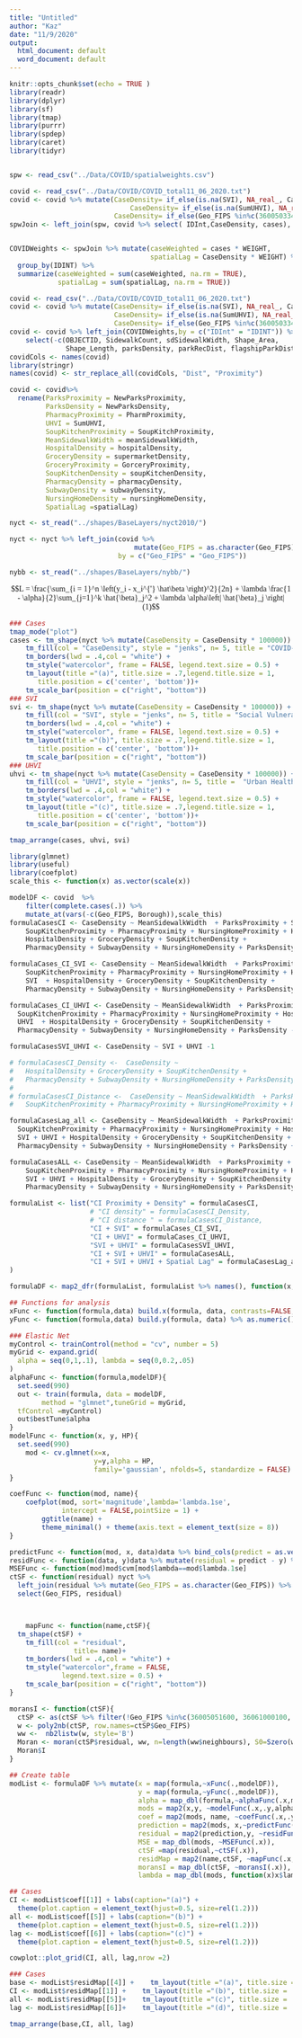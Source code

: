 ```yaml
---
title: "Untitled"
author: "Kaz"
date: "11/9/2020"
output:
  html_document: default
  word_document: default
---
```

<style type="text/css">
/* Whole document: */
body{
  font-family: "Times New Roman";
}
/* Headers */
h1,h2,h3,h4,h5,h6{
  font-size: 24pt;
}
</style>
```r
knitr::opts_chunk$set(echo = TRUE )
library(readr)
library(dplyr)
library(sf)
library(tmap)
library(purrr)
library(spdep)
library(caret)
library(tidyr)


spw <- read_csv("../Data/COVID/spatialweights.csv")

covid <- read_csv("../Data/COVID/COVID_total11_06_2020.txt")
covid <- covid %>% mutate(CaseDensity= if_else(is.na(SVI), NA_real_, CaseDensity),
                              CaseDensity= if_else(is.na(SumUHVI), NA_real_, CaseDensity),
                          CaseDensity= if_else(Geo_FIPS %in%c(36005033400,36061014300), NA_real_, CaseDensity))
spwJoin <- left_join(spw, covid %>% select( IDInt,CaseDensity, cases), by = c("NID" = "IDInt"))


COVIDWeights <- spwJoin %>% mutate(caseWeighted = cases * WEIGHT,
                                   spatialLag = CaseDensity * WEIGHT) %>% 
  group_by(IDINT) %>% 
  summarize(caseWeighted = sum(caseWeighted, na.rm = TRUE),
            spatialLag = sum(spatialLag, na.rm = TRUE))

covid <- read_csv("../Data/COVID/COVID_total11_06_2020.txt")
covid <- covid %>% mutate(CaseDensity= if_else(is.na(SVI), NA_real_, CaseDensity),
                          CaseDensity= if_else(is.na(SumUHVI), NA_real_, CaseDensity),
                          CaseDensity= if_else(Geo_FIPS %in%c(36005033400,36061014300), NA_real_, CaseDensity))
covid <- covid %>% left_join(COVIDWeights,by = c("IDInt" = "IDINT")) %>% 
    select(-c(OBJECTID, SidewalkCount, sdSidewalkWidth, Shape_Area, 
              Shape_Length, parksDensity, parkRecDist, flagshipParkDist, IDInt)) 
covidCols <- names(covid)
library(stringr)
names(covid) <- str_replace_all(covidCols, "Dist", "Proximity")

covid <- covid%>% 
  rename(ParksProximity = NewParksProximity,
         ParksDensity = NewParksDensity,
         PharmacyProximity = PharmProximity,
         UHVI = SumUHVI,
         SoupKitchenProximity = SoupKitchProximity,
         MeanSidewalkWidth = meanSidewalkWidth,
         HospitalDensity = hospitalDensity,
         GroceryDensity = supermarketDensity,
         GroceryProximity = GorceryProximity,
         SoupKitchenDensity = soupKitchenDensity,
         PharmacyDensity = pharmacyDensity,
         SubwayDensity = subwayDensity,
         NursingHomeDensity = nursingHomeDensity,
         SpatialLag =spatialLag)

nyct <- st_read("../shapes/BaseLayers/nyct2010/")

nyct <- nyct %>% left_join(covid %>% 
                               mutate(Geo_FIPS = as.character(Geo_FIPS)),
                           by = c("Geo_FIPS" = "Geo_FIPS")) 

nybb <- st_read("../shapes/BaseLayers/nybb/")
```


$$L = \frac{\sum_{i = 1}^n \left(y_i - x_i^{'} \hat\beta \right)^2}{2n} + \lambda \frac{1 - \alpha}{2}\sum_{j=1}^k \hat{\beta}_j^2 + \lambda \alpha\left| \hat{\beta}_j \right| (1)$$

```r
### Cases
tmap_mode("plot")
cases <- tm_shape(nyct %>% mutate(CaseDensity = CaseDensity * 100000)) + 
    tm_fill(col = "CaseDensity", style = "jenks", n= 5, title = "COVID-19 Case Rate (per 100,000)")+
    tm_borders(lwd = .4,col = "white") +
    tm_style("watercolor", frame = FALSE, legend.text.size = 0.5) + 
    tm_layout(title ="(a)", title.size = .7,legend.title.size = 1,
       title.position = c('center', 'bottom'))+
    tm_scale_bar(position = c("right", "bottom")) 
### SVI
svi <- tm_shape(nyct %>% mutate(CaseDensity = CaseDensity * 100000)) + 
    tm_fill(col = "SVI", style = "jenks", n= 5, title = "Social Vulnerability Index (SVI)")+
    tm_borders(lwd = .4,col = "white") +
    tm_style("watercolor", frame = FALSE, legend.text.size = 0.5) + 
    tm_layout(title ="(b)", title.size = .7,legend.title.size = 1,
       title.position = c('center', 'bottom'))+
    tm_scale_bar(position = c("right", "bottom"))  
### UHVI
uhvi <- tm_shape(nyct %>% mutate(CaseDensity = CaseDensity * 100000)) + 
    tm_fill(col = "UHVI", style = "jenks", n= 5, title =  "Urban Health Vulnerability Index (UHVI)")+
    tm_borders(lwd = .4,col = "white") +
    tm_style("watercolor", frame = FALSE, legend.text.size = 0.5) + 
    tm_layout(title ="(c)", title.size = .7,legend.title.size = 1,
       title.position = c('center', 'bottom'))+
    tm_scale_bar(position = c("right", "bottom")) 

tmap_arrange(cases, uhvi, svi)
```

```r
library(glmnet)
library(useful)
library(coefplot)
scale_this <- function(x) as.vector(scale(x))

modelDF <- covid  %>%
    filter(complete.cases(.)) %>%
    mutate_at(vars(-c(Geo_FIPS, Borough)),scale_this)
formulaCasesCI <- CaseDensity ~ MeanSidewalkWidth  + ParksProximity + SubwayProximity +
    SoupKitchenProximity + PharmacyProximity + NursingHomeProximity + HospitalProximity + GroceryProximity +
    HospitalDensity + GroceryDensity + SoupKitchenDensity +
    PharmacyDensity + SubwayDensity + NursingHomeDensity + ParksDensity -1

formulaCases_CI_SVI <- CaseDensity ~ MeanSidewalkWidth  + ParksProximity + SubwayProximity +
    SoupKitchenProximity + PharmacyProximity + NursingHomeProximity + HospitalProximity + GroceryProximity +
    SVI  + HospitalDensity + GroceryDensity + SoupKitchenDensity +
    PharmacyDensity + SubwayDensity + NursingHomeDensity + ParksDensity -1

formulaCases_CI_UHVI <- CaseDensity ~ MeanSidewalkWidth  + ParksProximity + SubwayProximity +
  SoupKitchenProximity + PharmacyProximity + NursingHomeProximity + HospitalProximity + GroceryProximity +
  UHVI  + HospitalDensity + GroceryDensity + SoupKitchenDensity +
  PharmacyDensity + SubwayDensity + NursingHomeDensity + ParksDensity -1

formulaCasesSVI_UHVI <- CaseDensity ~ SVI + UHVI -1

# formulaCasesCI_Density <-  CaseDensity ~
#   HospitalDensity + GroceryDensity + SoupKitchenDensity +
#   PharmacyDensity + SubwayDensity + NursingHomeDensity + ParksDensity -1
#
# formulaCasesCI_Distance <-  CaseDensity ~ MeanSidewalkWidth  + ParksProximity + SubwayProximity +
#   SoupKitchenProximity + PharmacyProximity + NursingHomeProximity + HospitalProximity + GroceryProximity  -1

formulaCasesLag_all <- CaseDensity ~ MeanSidewalkWidth  + ParksProximity + SubwayProximity +
  SoupKitchenProximity + PharmacyProximity + NursingHomeProximity + HospitalProximity + GroceryProximity +
  SVI + UHVI + HospitalDensity + GroceryDensity + SoupKitchenDensity +
  PharmacyDensity + SubwayDensity + NursingHomeDensity + ParksDensity + SpatialLag -1

formulaCasesALL <- CaseDensity ~ MeanSidewalkWidth  + ParksProximity + SubwayProximity +
    SoupKitchenProximity + PharmacyProximity + NursingHomeProximity + HospitalProximity + GroceryProximity +
    SVI + UHVI + HospitalDensity + GroceryDensity + SoupKitchenDensity +
    PharmacyDensity + SubwayDensity + NursingHomeDensity + ParksDensity -1

formulaList <- list("CI Proximity + Density" = formulaCasesCI,
                    # "CI density" = formulaCasesCI_Density,
                    # "CI distance " = formulaCasesCI_Distance,
                    "CI + SVI" = formulaCases_CI_SVI,
                    "CI + UHVI" = formulaCases_CI_UHVI,
                    "SVI + UHVI" = formulaCasesSVI_UHVI,
                    "CI + SVI + UHVI" = formulaCasesALL,
                    "CI + SVI + UHVI + Spatial Lag" = formulaCasesLag_all
)

formulaDF <- map2_dfr(formulaList, formulaList %>% names(), function(x,y)tibble(name = y,formula = list(x)))

## Functions for analysis
xFunc <- function(formula,data) build.x(formula, data, contrasts=FALSE, sparse=TRUE)
yFunc <- function(formula,data) build.y(formula, data) %>% as.numeric()

### Elastic Net
myControl <- trainControl(method = "cv", number = 5)
myGrid <- expand.grid(
  alpha = seq(0,1,.1), lambda = seq(0,0.2,.05)
)
alphaFunc <- function(formula,modelDF){
  set.seed(990)
  out <- train(formula, data = modelDF,
        method = "glmnet",tuneGrid = myGrid,
  tfControl =myControl)
  out$bestTune$alpha
}
modelFunc <- function(x, y, HP){
  set.seed(990)
    mod <- cv.glmnet(x=x,
                     y=y,alpha = HP,
                     family='gaussian', nfolds=5, standardize = FALSE)
}

coefFunc <- function(mod, name){
    coefplot(mod, sort='magnitude',lambda='lambda.1se',
             intercept = FALSE,pointSize = 1) +
        ggtitle(name) +
        theme_minimal() + theme(axis.text = element_text(size = 8))
}

predictFunc <- function(mod, x, data)data %>% bind_cols(predict = as.vector(predict(mod,x)))
residFunc <- function(data, y)data %>% mutate(residual = predict - y) %>% select(Geo_FIPS, residual)
MSEFunc <- function(mod)mod$cvm[mod$lambda==mod$lambda.1se]
ctSF <- function(residual) nyct %>%
  left_join(residual %>% mutate(Geo_FIPS = as.character(Geo_FIPS)) %>% select(Geo_FIPS, residual)) %>%
  select(Geo_FIPS, residual)



    mapFunc <- function(name,ctSF){
  tm_shape(ctSF) +
    tm_fill(col = "residual",
                title= name)+
    tm_borders(lwd = .4,col = "white") +
    tm_style("watercolor",frame = FALSE,
             legend.text.size = 0.5) +
    tm_scale_bar(position = c("right", "bottom"))
}

moransI <- function(ctSF){
  ctSP <- as(ctSF %>% filter(!Geo_FIPS %in%c(36005051600, 36061000100, 36085990100,36081107201, 36081091601), !is.na(residual)),"Spatial")
  w <- poly2nb(ctSP, row.names=ctSP$Geo_FIPS)
  ww <-  nb2listw(w, style='B')
  Moran <- moran(ctSP$residual, ww, n=length(ww$neighbours), S0=Szero(ww))
  Moran$I
}

## Create table
modList <- formulaDF %>% mutate(x = map(formula,~xFunc(.,modelDF)),
                                y = map(formula,~yFunc(.,modelDF)),
                                alpha = map_dbl(formula,~alphaFunc(.x,modelDF)),
                                mods = map2(x,y, ~modelFunc(.x,.y,alpha)),
                                coef = map2(mods, name, ~coefFunc(.x,.y)),
                                prediction = map2(mods, x,~predictFunc(.x,.y,modelDF)),
                                residual = map2(prediction,y, ~residFunc(.x,.y)),
                                MSE = map_dbl(mods, ~MSEFunc(.x)),
                                ctSF =map(residual,~ctSF(.x)),
                                residMap = map2(name,ctSF, ~mapFunc(.x,.y)),
                                moransI = map_dbl(ctSF, ~moransI(.x)),
                                lambda = map_dbl(mods, function(x)x$lambda.1se))
```


```r
## Cases
CI <- modList$coef[[1]] + labs(caption="(a)") +
  theme(plot.caption = element_text(hjust=0.5, size=rel(1.2)))
all <- modList$coef[[5]] + labs(caption="(b)") +
  theme(plot.caption = element_text(hjust=0.5, size=rel(1.2)))
lag <- modList$coef[[6]] + labs(caption="(c)") +
  theme(plot.caption = element_text(hjust=0.5, size=rel(1.2)))

cowplot::plot_grid(CI, all, lag,nrow =2)
```

```r
### Cases
base <- modList$residMap[[4]] +    tm_layout(title ="(a)", title.size = .7,title.position = c('center', 'bottom'))
CI <- modList$residMap[[1]] +    tm_layout(title ="(b)", title.size = .7,title.position = c('center', 'bottom'))
all <- modList$residMap[[5]]+    tm_layout(title ="(c)", title.size = .7,title.position = c('center', 'bottom'))
lag <- modList$residMap[[6]]+    tm_layout(title ="(d)", title.size = .7,title.position = c('center', 'bottom'))

tmap_arrange(base,CI, all, lag)
```